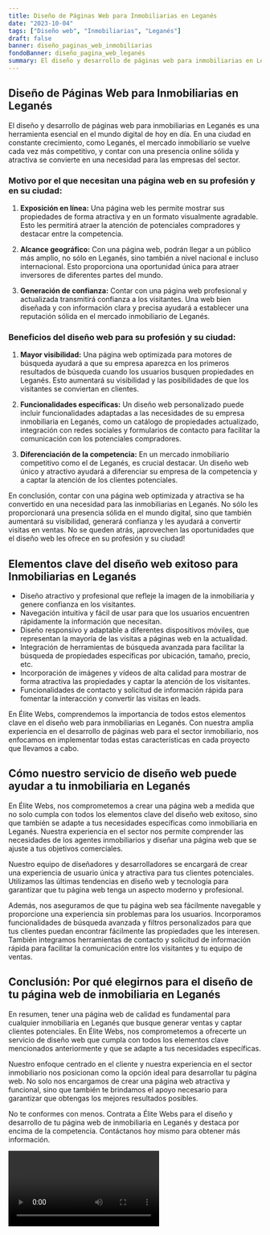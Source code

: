 ```yaml
---
title: Diseño de Páginas Web para Inmobiliarias en Leganés
date: "2023-10-04"
tags: ["Diseño web", "Inmobiliarias", "Leganés"]
draft: false
banner: diseño_paginas_web_inmobiliarias
fondoBanner: diseño_pagina_web_leganés
summary: El diseño y desarrollo de páginas web para inmobiliarias en Leganés es una herramienta esencial en el mundo digital de hoy en día. En una ciudad en constante crecimiento, como Leganés, el mercado inmobiliario se vuelve cada vez más competitivo, y contar con una presencia online sólida y atractiva se convierte en una necesidad para las empresas del sector.
---
```



## Diseño de Páginas Web para Inmobiliarias en Leganés

El diseño y desarrollo de páginas web para inmobiliarias en Leganés es una herramienta esencial en el mundo digital de hoy en día. En una ciudad en constante crecimiento, como Leganés, el mercado inmobiliario se vuelve cada vez más competitivo, y contar con una presencia online sólida y atractiva se convierte en una necesidad para las empresas del sector.

### Motivo por el que necesitan una página web en su profesión y en su ciudad:

1. **Exposición en línea:** Una página web les permite mostrar sus propiedades de forma atractiva y en un formato visualmente agradable. Esto les permitirá atraer la atención de potenciales compradores y destacar entre la competencia.

2. **Alcance geográfico:** Con una página web, podrán llegar a un público más amplio, no sólo en Leganés, sino también a nivel nacional e incluso internacional. Esto proporciona una oportunidad única para atraer inversores de diferentes partes del mundo.

3. **Generación de confianza:** Contar con una página web profesional y actualizada transmitirá confianza a los visitantes. Una web bien diseñada y con información clara y precisa ayudará a establecer una reputación sólida en el mercado inmobiliario de Leganés.

### Beneficios del diseño web para su profesión y su ciudad:

1. **Mayor visibilidad:** Una página web optimizada para motores de búsqueda ayudará a que su empresa aparezca en los primeros resultados de búsqueda cuando los usuarios busquen propiedades en Leganés. Esto aumentará su visibilidad y las posibilidades de que los visitantes se conviertan en clientes.

2. **Funcionalidades específicas:** Un diseño web personalizado puede incluir funcionalidades adaptadas a las necesidades de su empresa inmobiliaria en Leganés, como un catálogo de propiedades actualizado, integración con redes sociales y formularios de contacto para facilitar la comunicación con los potenciales compradores.

3. **Diferenciación de la competencia:** En un mercado inmobiliario competitivo como el de Leganés, es crucial destacar. Un diseño web único y atractivo ayudará a diferenciar su empresa de la competencia y a captar la atención de los clientes potenciales.

En conclusión, contar con una página web optimizada y atractiva se ha convertido en una necesidad para las inmobiliarias en Leganés. No sólo les proporcionará una presencia sólida en el mundo digital, sino que también aumentará su visibilidad, generará confianza y les ayudará a convertir visitas en ventas. No se queden atrás, ¡aprovechen las oportunidades que el diseño web les ofrece en su profesión y su ciudad!

<GifSeo />

<Cta />

## Elementos clave del diseño web exitoso para Inmobiliarias en Leganés

- Diseño atractivo y profesional que refleje la imagen de la inmobiliaria y genere confianza en los visitantes.
- Navegación intuitiva y fácil de usar para que los usuarios encuentren rápidamente la información que necesitan.
- Diseño responsivo y adaptable a diferentes dispositivos móviles, que representan la mayoría de las visitas a páginas web en la actualidad.
- Integración de herramientas de búsqueda avanzada para facilitar la búsqueda de propiedades específicas por ubicación, tamaño, precio, etc.
- Incorporación de imágenes y vídeos de alta calidad para mostrar de forma atractiva las propiedades y captar la atención de los visitantes.
- Funcionalidades de contacto y solicitud de información rápida para fomentar la interacción y convertir las visitas en leads.

En Élite Webs, comprendemos la importancia de todos estos elementos clave en el diseño web para inmobiliarias en Leganés. Con nuestra amplia experiencia en el desarrollo de páginas web para el sector inmobiliario, nos enfocamos en implementar todas estas características en cada proyecto que llevamos a cabo.

## Cómo nuestro servicio de diseño web puede ayudar a tu inmobiliaria en Leganés

En Élite Webs, nos comprometemos a crear una página web a medida que no solo cumpla con todos los elementos clave del diseño web exitoso, sino que también se adapte a tus necesidades específicas como inmobiliaria en Leganés. Nuestra experiencia en el sector nos permite comprender las necesidades de los agentes inmobiliarios y diseñar una página web que se ajuste a tus objetivos comerciales.

Nuestro equipo de diseñadores y desarrolladores se encargará de crear una experiencia de usuario única y atractiva para tus clientes potenciales. Utilizamos las últimas tendencias en diseño web y tecnología para garantizar que tu página web tenga un aspecto moderno y profesional.

Además, nos aseguramos de que tu página web sea fácilmente navegable y proporcione una experiencia sin problemas para los usuarios. Incorporamos funcionalidades de búsqueda avanzada y filtros personalizados para que tus clientes puedan encontrar fácilmente las propiedades que les interesen. También integramos herramientas de contacto y solicitud de información rápida para facilitar la comunicación entre los visitantes y tu equipo de ventas.

## Conclusión: Por qué elegirnos para el diseño de tu página web de inmobiliaria en Leganés

En resumen, tener una página web de calidad es fundamental para cualquier inmobiliaria en Leganés que busque generar ventas y captar clientes potenciales. En Élite Webs, nos comprometemos a ofrecerte un servicio de diseño web que cumpla con todos los elementos clave mencionados anteriormente y que se adapte a tus necesidades específicas.

Nuestro enfoque centrado en el cliente y nuestra experiencia en el sector inmobiliario nos posicionan como la opción ideal para desarrollar tu página web. No solo nos encargamos de crear una página web atractiva y funcional, sino que también te brindamos el apoyo necesario para garantizar que obtengas los mejores resultados posibles.

No te conformes con menos. Contrata a Élite Webs para el diseño y desarrollo de tu página web de inmobiliaria en Leganés y destaca por encima de la competencia. Contáctanos hoy mismo para obtener más información.

<Video />

<CtaBot job="Inmobiliarias" city="Leganés" />

<Gmaps query="Leganés+españa+maps" />
